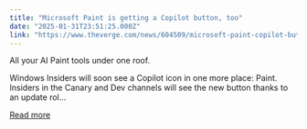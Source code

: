 ```yaml
---
title: "Microsoft Paint is getting a Copilot button, too"
date: "2025-01-31T23:51:25.000Z"
link: "https://www.theverge.com/news/604509/microsoft-paint-copilot-button"
---
```


All your AI Paint tools under one roof.

Windows Insiders will soon see a Copilot icon in one more place: Paint. Insiders in the Canary and Dev channels will see the new button thanks to an update rol...

[Read more](https://www.theverge.com/news/604509/microsoft-paint-copilot-button)

